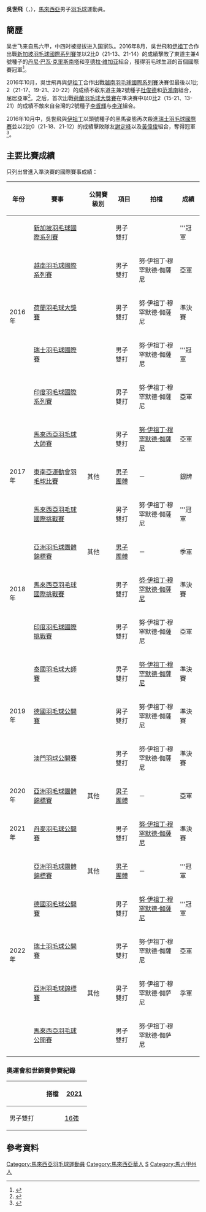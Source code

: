 {{noteTA|G1=Badminton|G2=Melayu}}
{{Infobox 羽球選手
| playername              = 吳世飛<br/>{{lang|en|Goh Sze Fei}}
| image                   = 
| size                    = 
| caption                 = 
| birth_name              = 
| date_of_birth           = {{birth_date_and_age|1997|8|18}}
| place_of_birth          = {{MAS}}[[馬六甲|馬六甲]]<ref name="Biography">{{cite web|url=https://bwf.tournamentsoftware.com/player-profile/9106b4c8-0d56-487d-a57a-bd8854c86907/biography|title=Biography - Goh Sze Fei|work=BWF|accessdate=2021-10-23|archivedate=2021-10-23|archive-url=https://web.archive.org/web/20211023020905/https://bwf.tournamentsoftware.com/player-profile/9106b4c8-0d56-487d-a57a-bd8854c86907/biography|dead-url=no}}</ref>
| height                  = {{height|m=1.71}}<ref name="Biography"/>
| weight                  = 
| event                   = 男子雙打
| country                 = {{MAS}}
| years_active            = 
| handedness              = 右手<ref name="Biography"/>
| coach                   = 
| highest_ranking         = 第16位（男雙-[[努·伊祖丁·穆罕默德·侞薩尼|努·伊祖丁]]）
| date_of_highest_ranking = 2022年3月29日<ref name="ranking">[https://bwfcontent.tournamentsoftware.com/ranking/player.aspx?id=29500&player=396341 BWF World Ranking - Ranking of Sze Fei GOH (90768)] {{Wayback|url=https://bwfcontent.tournamentsoftware.com/ranking/player.aspx?id=29500&player=396341 |date=20220331185619 }}{{en}}</ref>
| current_ranking         = 第16位（男雙-[[努·伊祖丁·穆罕默德·侞薩尼|努·伊祖丁]]）
| date_of_current_ranking = 2022年3月29日<ref>[https://bwfcontent.tournamentsoftware.com/ranking/category.aspx?id=29500&category=474 BWF World Ranking - BWF世界排名榜 (3/29/2022) - Men's Doubles] {{Wayback|url=https://bwfcontent.tournamentsoftware.com/ranking/category.aspx?id=29500&category=474 |date=20220331012041 }}{{en}}</ref>
| played                  = 117勝–84負（男雙）<br/>23勝–11負（混雙）
| titles                  = 
| bwf_profile             = 9106B4C8-0D56-487D-A57A-BD8854C86907
| bwf_id                  = 90768
| updated                 = 2022年3月29日
}}
{{MedalTableTop|width=286px}}
{{MedalSport | 男子[[羽毛球|羽毛球]]}}
{{MedalCountry | {{MAS}}}}
{{MedalCompetition | [[亚洲羽球锦标赛|亞洲錦標賽]]}}
{{MedalBronze| [[2022年亞洲羽毛球錦標賽|2022年 馬尼拉]] | 男子雙打 }}
{{MedalCompetition | [[亞洲羽毛球團體錦標賽|亞洲團體錦標賽]]}}
{{MedalBronze| [[2018年亞洲羽毛球團體錦標賽|2018年 亞羅士打]] | [[2018年亞洲羽毛球團體錦標賽男子團體比賽|男子團體]] }}
{{MedalSilver| [[2020年亞洲羽毛球團體錦標賽|2020年 馬尼拉]] | [[2020年亞洲羽毛球團體錦標賽男子團體比賽|男子團體]] }}
{{MedalGold  | [[2022年亞洲羽毛球團體錦標賽|2022年 莎阿南]] | [[2022年亞洲羽毛球團體錦標賽男子團體比賽|男子团体]] }}
{{MedalCompetition | [[東南亞運動會羽球比賽|東南亞運動會]] }}
{{MedalSilver| [[2017年東南亞運動會|2017年 吉隆坡]] | [[2017年東南亞運動會羽毛球比賽|男子團體]] }}
{{MedalCompetition | [[马来西亚全国羽毛球大奖赛总决赛|马来西亚全国大奖赛总决赛]] }}
{{MedalSilver| [[2016年马来西亚全国羽毛球大奖赛总决赛|2016年 吉隆坡]] | 男子雙打 }}
{{MedalCompetition | [[马来西亚全国羽毛球锦标赛|马来西亚全国锦标赛]] }}
{{MedalBronze| [[2017年马来西亚全国羽毛球锦标赛|2017年 烏魯近打]] | 男子雙打 }}
{{MedalBottom}}
'''吳世飛'''（{{lang|en|Goh Sze Fei}}，{{bd|1997年|8月18日||}}），[[馬來西亞|馬來西亞]]男子[[羽毛球|羽毛球]]運動員。

==  簡歷 ==
吴世飞来自馬六甲，中四时被提拔进入国家队。2016年8月，吳世飛和[[努·伊祖丁·穆罕默德·侞薩尼|伊祖丁]]合作出戰[[2016年新加坡羽毛球國際系列賽|新加坡羽毛球國際系列賽]]並以2比0（21-13、21-14）的成績擊敗了東道主兼4號種子的[[丹尼·巴瓦·克里斯南塔|丹尼·巴瓦·克里斯南塔]]和[[亨德拉·维加亚|亨德拉·维加亚]]組合，獲得羽毛球生涯的首個國際賽冠軍<ref>{{cite web|url=http://www.orientaldaily.com.my/sports/ty15010485940|title=新加坡國際系列賽　吳世飛諾伊祖奪男雙冠軍|work=東方網|date=2016-09-04|access-date=2016-10-30|archive-url=https://web.archive.org/web/20161118112442/http://www.orientaldaily.com.my/sports/ty15010485940|archive-date=2016-11-18|dead-url=yes}}</ref>。

2016年10月，吳世飛再與[[努·伊祖丁·穆罕默德·侞薩尼|伊祖丁]]合作出戰[[2016年越南羽毛球國際系列賽|越南羽毛球國際系列賽]]決賽但最後以1比2（21-17、19-21、20-22）的成绩不敌东道主兼2號種子[[杜俊德|杜俊德]]和[[范鴻南|范鴻南]]組合，屈居亞軍<ref>{{cite web|url=http://www.sinchew.com.my/node/1573389/%E8%B6%8A%E5%8D%97%E7%BE%BD%E7%90%83%E7%B3%BB%E5%88%97%E8%B5%9B%C2%B74%E5%86%B3%E8%B5%9B%E7%9A%86%E5%A4%B1%E5%88%A9%C2%B7%E5%A4%A7%E9%A9%AC%E4%B8%80%E5%86%A0%E9%9A%BE%E6%B1%82|title=越南羽球系列赛·4决赛皆失利·大马一冠难求|work=星洲網|date=2016-10-03|access-date=2016-10-30|archive-date=2018-10-01|archive-url=https://web.archive.org/web/20181001201114/http://www.sinchew.com.my/node/1573389/%E8%B6%8A%E5%8D%97%E7%BE%BD%E7%90%83%E7%B3%BB%E5%88%97%E8%B5%9B%C2%B74%E5%86%B3%E8%B5%9B%E7%9A%86%E5%A4%B1%E5%88%A9%C2%B7%E5%A4%A7%E9%A9%AC%E4%B8%80%E5%86%A0%E9%9A%BE%E6%B1%82|dead-url=yes}}</ref>。之后，首次出戰[[2016年荷蘭羽毛球大獎賽|荷蘭羽毛球大獎賽]]在準決賽中以0比2（15-21、13-21）的成績不敵來自台灣的2號種子[[李哲輝|李哲輝]]与[[李洋_(羽毛球運動員)|李洋]]組合。

2016年10月中，吳世飛與[[努·伊祖丁·穆罕默德·侞薩尼|伊祖丁]]以頭號種子的黑馬姿態再次殺進[[2016年瑞士羽毛球國際賽|瑞士羽毛球國際賽]]並以2比0（21-18、21-12）的成績擊敗隊友[[謝定峰|謝定峰]]以及[[黃偉俊|黃偉俊]]組合，奪得冠軍<ref>{{cite web|url=http://www.enanyang.my/news/20161025/%E5%A5%B3%E5%8D%95%E5%A5%B3%E5%8F%8C%E5%B1%88%E5%B1%85%E4%BA%9A%E5%86%9Bbr-%E5%90%B4%E4%B8%96%E9%A3%9E%E8%AF%BA%E4%BC%8A%E7%A5%96%E4%B8%81%E7%94%B7%E5%8F%8C%E5%A4%BA%E5%86%A0/|title=女单女双屈居亚军 吴世飞诺伊祖丁男双夺冠|work=e南洋商報|date=2016-10-25|accessdate=2016-10-30|archive-date=2017-09-15|archive-url=https://web.archive.org/web/20170915114256/http://www.enanyang.my/news/20161025/%E5%A5%B3%E5%8D%95%E5%A5%B3%E5%8F%8C%E5%B1%88%E5%B1%85%E4%BA%9A%E5%86%9Bbr-%E5%90%B4%E4%B8%96%E9%A3%9E%E8%AF%BA%E4%BC%8A%E7%A5%96%E4%B8%81%E7%94%B7%E5%8F%8C%E5%A4%BA%E5%86%A0/|dead-url=no}}</ref>。

== 主要比賽成績 ==
只列出曾進入準決賽的國際賽事成績：
{| class=wikitable style="text-align:center; font-size:small;" 
!width="50"|年份
!width="180"|賽事
!width="80"|公開賽級別
!width="60"|項目
!width="130"|拍檔
!width="50"|成績
|-
!rowspan="5"|2016年
|[[2016年新加坡羽毛球國際系列賽|新加坡羽毛球國際系列賽]]
|{{BWFIS}}
|男子雙打
|{{nowrap|[[努·伊祖丁·穆罕默德·侞薩尼|努·伊祖丁·穆罕默德·侞薩尼]]}}
|bgcolor="gold"|'''冠軍
|-
|[[2016年越南羽毛球國際系列賽|越南羽毛球國際系列賽]]
|{{BWFIS}}
|男子雙打
|努·伊祖丁·穆罕默德·侞薩尼
|bgcolor="silver"|亞軍
|-
|[[2016年荷蘭羽毛球大獎賽|荷蘭羽毛球大獎賽]]
|{{BWFGP}}
|男子雙打
|努·伊祖丁·穆罕默德·侞薩尼
|bgcolor="#b8860b"|準決賽
|-
|[[2016年瑞士羽毛球國際賽|瑞士羽毛球國際賽]]
|{{BWFIS}}
|男子雙打
|努·伊祖丁·穆罕默德·侞薩尼
|bgcolor="gold"|'''冠軍
|-
|[[2016年印度羽毛球國際系列賽|印度羽毛球國際系列賽]]
|{{BWFIS}}
|男子雙打
|努·伊祖丁·穆罕默德·侞薩尼
|bgcolor="silver"|亞軍
|-
!rowspan="3"|2017年
|[[2017年馬來西亞羽毛球大師賽|馬來西亞羽毛球大師賽]]
|{{BWFGPG}}
|男子雙打
|[[努·伊祖丁·穆罕默德·侞薩尼|努·伊祖丁·穆罕默德·侞薩尼]]
|bgcolor="silver"|亞軍
|-
|[[2017年東南亞運動會羽毛球比賽|東南亞運動會羽毛球比賽]]
|其他
|[[2017年東南亞運動會羽毛球男子團體比賽|男子團體]]
|－
|bgcolor="silver"|銀牌
|-
|[[2017年馬來西亞羽毛球國際挑戰賽|馬來西亞羽毛球國際挑戰賽]]
|{{BWFIC}}
|男子雙打
|努·伊祖丁·穆罕默德·侞薩尼
|bgcolor="gold"|'''冠軍
|-
!rowspan="3"|2018年
|[[2018年亞洲羽毛球團體錦標賽|亞洲羽毛球團體錦標賽]]
|其他
|[[2018年亞洲羽毛球團體錦標賽男子團體比賽|男子團體]]
|－
|bgcolor="#b8860b"|季軍
|-
|[[2018年馬來西亞羽毛球國際挑戰賽|馬來西亞羽毛球國際挑戰賽]]
|{{BWFIC}}
|男子雙打
|[[努·伊祖丁·穆罕默德·侞薩尼|努·伊祖丁·穆罕默德·侞薩尼]]
|bgcolor="#b8860b"|準決賽
|-
|[[2018年印度羽毛球國際挑戰賽|印度羽毛球國際挑戰賽]]
|{{BWFIC}}
|男子雙打
|努·伊祖丁·穆罕默德·侞薩尼
|bgcolor="silver"|亞軍
|-
!rowspan="3"|2019年
|[[2019年泰國羽毛球大師賽|泰國羽毛球大師賽]]
|{{BWF300}}
|男子雙打
|[[努·伊祖丁·穆罕默德·侞薩尼|努·伊祖丁·穆罕默德·侞薩尼]]
|bgcolor="#b8860b"|準決賽
|-
|[[2019年德國羽毛球公開賽|德國羽毛球公開賽]]
|{{BWF300}}
|男子雙打
|努·伊祖丁·穆罕默德·侞薩尼
|bgcolor="#b8860b"|準決賽
|-
|[[2019年澳門羽毛球公開賽|澳門羽球公開賽]]
|{{BWF300}}
|男子雙打
|努·伊祖丁·穆罕默德·侞薩尼
|bgcolor="#b8860b"|準決賽
|-
!rowspan="1"|2020年
|[[2020年亞洲羽毛球團體錦標賽|亞洲羽毛球團體錦標賽]]
|其他
|[[2020年亞洲羽毛球團體錦標賽男子團體比賽|男子團體]]
|－
|bgcolor="silver"|亞軍
|-
!rowspan="1"|2021年
|[[2021年丹麥羽毛球公開賽|丹麥羽毛球公開賽]]
|{{BWF1000}}
|男子雙打
|[[努·伊祖丁·穆罕默德·侞薩尼|努·伊祖丁·穆罕默德·侞薩尼]]
|bgcolor="#b8860b"|準決賽
|-
!rowspan="5"|2022年
|[[2022年亞洲羽毛球團體錦標賽|亞洲羽毛球團體錦標賽]]
|其他
|[[2022年亞洲羽毛球團體錦標賽男子團體比賽|男子團體]]
|－
|bgcolor="gold"|'''冠軍
|-
|[[2022年德國羽毛球公開賽|德國羽毛球公開賽]]
|{{BWF300}}
|男子雙打
|[[努·伊祖丁·穆罕默德·侞薩尼|努·伊祖丁·穆罕默德·侞薩尼]]
|bgcolor="gold"|'''冠軍
|-
|[[2022年瑞士羽毛球公開賽|瑞士羽毛球公開賽]]
|{{BWF300}}
|男子雙打
|努·伊祖丁·穆罕默德·侞薩尼
|bgcolor="silver"|亞軍
|-
|[[2022年亞洲羽毛球錦標賽|亞洲羽毛球錦標賽]]
|其他
|男子雙打
|努·伊祖丁·穆罕默德·侞萨尼
|bgcolor="#b8860b"|季軍
|-
|[[2022年馬來西亞羽毛球公開賽|馬來西亞羽毛球公開賽]]
|{{BWF750}}
|男子雙打
|努·伊祖丁·穆罕默德·侞萨尼
|
|}
{{BWF賽事級別索引}}

===奧運會和世錦賽參賽紀錄===
{| class=wikitable style="text-align:center; font-size:small;" 
!
!搭檔
!width="50"|[[2021年世界羽毛球錦標賽|2021]]
|-
!width="80"|男子雙打
|align="left"|{{nowrap|[[努·伊祖丁|努·伊祖丁]]}}
|[[2021年世界羽毛球錦標賽男子雙打項目|16強]]
|}

==參考資料==
{{Portal box|马来西亚|羽毛球}}
{{reflist|2}}

{{亞洲羽毛球男子團體錦標賽冠軍}}

{{DEFAULTSORT:GOH Sze Fei}}
[[Category:馬來西亞羽毛球運動員|Category:馬來西亞羽毛球運動員]]
[[Category:馬來西亞華人|Category:馬來西亞華人]]
[[Category:吳姓|S]]
[[Category:馬六甲州人|Category:馬六甲州人]]